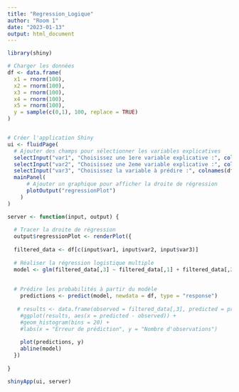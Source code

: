 ```yaml
---
title: "Regression_Logique"
author: "Room 1"
date: "2023-01-13"
output: html_document
---
```


```r
library(shiny)

# Charger les données
df <- data.frame(
  x1 = rnorm(100),
  x2 = rnorm(100),
  x3 = rnorm(100),
  x4 = rnorm(100),
  x5 = rnorm(100),
  y = sample(c(0,1), 100, replace = TRUE)
)


# Créer l'application Shiny
ui <- fluidPage(
  # Ajouter des champs pour sélectionner les variables explicatives
  selectInput("var1", "Choisissez une 1ere variable explicative :", colnames(df)),
  selectInput("var2", "Choisissez une 2eme variable explicative :", colnames(df)),
  selectInput("var3", "Choisissez la variable à prédire :", colnames(df)),
  mainPanel(
      # Ajouter un graphique pour afficher la droite de régression
      plotOutput("regressionPlot")
    )
)

```

```r
server <- function(input, output) {
  
  # Tracer la droite de régression
  output$regressionPlot <- renderPlot({
    
  filtered_data <- df[c(input$var1, input$var2, input$var3)]
  
  # Réaliser la régression logistique multiple
  model <- glm(filtered_data[,3] ~ filtered_data[,1] + filtered_data[,2] , family = binomial())
  
  
  # Prédire les probabilités à partir du modèle
    predictions <- predict(model, newdata = df, type = "response")
    
   # results <- data.frame(observed = filtered_data[,3], predicted = predictions)
    #ggplot(results, aes(x = predicted - observed)) +
    #geom_histogram(bins = 20) +
    #labs(x = "Erreur de prédiction", y = "Nombre d'observations")
    
    plot(predictions, y)
    abline(model)
  })
  
}
```

```r
shinyApp(ui, server)
```

